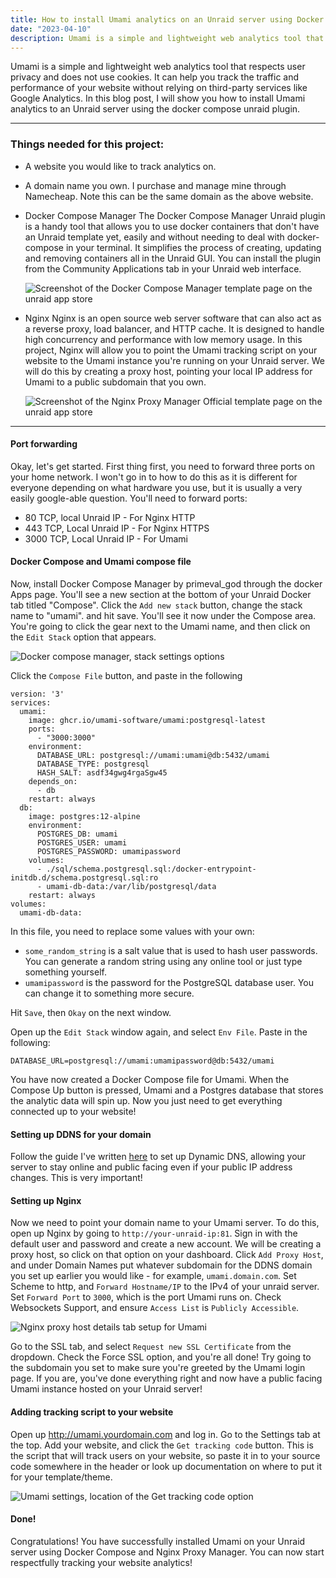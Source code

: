 ```yaml
---
title: How to install Umami analytics on an Unraid server using Docker Compose and Nginx
date: "2023-04-10"
description: Umami is a simple and lightweight web analytics tool that respects user privacy and does not use cookies, making it a great alternative to third-party services like Google Analytics. Let me help you install Umami to your Unraid server using Docker Compose and Nginx - You won't be dissapointed!
---
```


Umami is a simple and lightweight web analytics tool that respects user privacy and does not use cookies. It can help you track the traffic and performance of your website without relying on third-party services like Google Analytics. In this blog post, I will show you how to install Umami analytics to an Unraid server using the docker compose unraid plugin.

---

### Things needed for this project:

- A website you would like to track analytics on.
- A domain name you own. I purchase and manage mine through Namecheap. Note this can be the same domain as the above website.
- Docker Compose Manager
  The Docker Compose Manager Unraid plugin is a handy tool that allows you to use docker containers that don't have an Unraid template yet, easily and without needing to deal with docker-compose in your terminal. It simplifies the process of creating, updating and removing containers all in the Unraid GUI. You can install the plugin from the Community Applications tab in your Unraid web interface.

  ![Screenshot of the Docker Compose Manager template page on the unraid app store](/images/umami/docker-compose-manager-app-page.png)

- Nginx
  Nginx is an open source web server software that can also act as a reverse proxy, load balancer, and HTTP cache. It is designed to handle high concurrency and performance with low memory usage. In this project, Nginx will allow you to point the Umami tracking script on your website to the Umami instance you're running on your Unraid server. We will do this by creating a proxy host, pointing your local IP address for Umami to a public subdomain that you own.

  ![Screenshot of the Nginx Proxy Manager Official template page on the unraid app store](/images/umami/nginx-proxy-manager-official-app-page.png)

---

#### Port forwarding

Okay, let's get started. First thing first, you need to forward three ports on your home network. I won't go in to how to do this as it is different for everyone depending on what hardware you use, but it is usually a very easily google-able question. You'll need to forward ports:

- 80 TCP, local Unraid IP - For Nginx HTTP
- 443 TCP, Local Unraid IP - For Nginx HTTPS
- 3000 TCP, Local Unraid IP - For Umami

#### Docker Compose and Umami compose file

Now, install Docker Compose Manager by primeval_god through the docker Apps page. You'll see a new section at the bottom of your Unraid Docker tab titled "Compose". Click the `Add new stack` button, change the stack name to "umami". and hit save. You'll see it now under the Compose area. You're going to click the gear next to the Umami name, and then click on the `Edit Stack` option that appears.

![Docker compose manager, stack settings options](/images/umami/umami-compose-options.png)

Click the `Compose File` button, and paste in the following

```
version: '3'
services:
  umami:
    image: ghcr.io/umami-software/umami:postgresql-latest
    ports:
      - "3000:3000"
    environment:
      DATABASE_URL: postgresql://umami:umami@db:5432/umami
      DATABASE_TYPE: postgresql
      HASH_SALT: asdf34gwg4rgaSgw45
    depends_on:
      - db
    restart: always
  db:
    image: postgres:12-alpine
    environment:
      POSTGRES_DB: umami
      POSTGRES_USER: umami
      POSTGRES_PASSWORD: umamipassword
    volumes:
      - ./sql/schema.postgresql.sql:/docker-entrypoint-initdb.d/schema.postgresql.sql:ro
      - umami-db-data:/var/lib/postgresql/data
    restart: always
volumes:
  umami-db-data:
```

In this file, you need to replace some values with your own:

- `some_random_string` is a salt value that is used to hash user passwords. You can generate a random string using any online tool or just type something yourself.
- `umamipassword` is the password for the PostgreSQL database user. You can change it to something more secure.

Hit `Save`, then `Okay` on the next window.

Open up the `Edit Stack` window again, and select `Env File`. Paste in the following:

`DATABASE_URL=postgresql://umami:umamipassword@db:5432/umami`

You have now created a Docker Compose file for Umami. When the Compose Up button is pressed, Umami and a Postgres database that stores the analytic data will spin up. Now you just need to get everything connected up to your website!

#### Setting up DDNS for your domain

Follow the guide I've written [here](/blog/setting-up-dynamic-dns-on-namecheap-using-ddclient-on-an-unraid-server) to set up Dynamic DNS, allowing your server to stay online and public facing even if your public IP address changes. This is very important!

#### Setting up Nginx

Now we need to point your domain name to your Umami server. To do this, open up Nginx by going to `http://your-unraid-ip:81`. Sign in with the default user and password and create a new account. We will be creating a proxy host, so click on that option on your dashboard. Click `Add Proxy Host`, and under Domain Names put whatever subdomain for the DDNS domain you set up earlier you would like - for example, `umami.domain.com`. Set Scheme to http, and `Forward Hostname/IP` to the IPv4 of your unraid server. Set `Forward Port` to `3000`, which is the port Umami runs on. Check Websockets Support, and ensure `Access List` is `Publicly Accessible`.

![Nginx proxy host details tab setup for Umami](/images/umami/nginx-proxy-host-details-tab.png)

Go to the SSL tab, and select `Request new SSL Certificate` from the dropdown. Check the Force SSL option, and you're all done! Try going to the subdomain you set to make sure you're greeted by the Umami login page. If you are, you've done everything right and now have a public facing Umami instance hosted on your Unraid server!

#### Adding tracking script to your website

Open up http://umami.yourdomain.com and log in. Go to the Settings tab at the top. Add your website, and click the `Get tracking code` button. This is the script that will track users on your website, so paste it in to your source code somewhere in the header or look up documentation on where to put it for your template/theme.

![Umami settings, location of the Get tracking code option](/images/umami/umami-get-tracking-code.png)

#### Done!

Congratulations! You have successfully installed Umami on your Unraid server using Docker Compose and Nginx Proxy Manager. You can now start respectfully tracking your website analytics!
